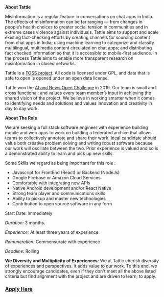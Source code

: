 **About Tattle**

Misinformation is a regular feature in conversations on chat apps in India. The effects of misinformation can be far ranging — from changes in people’s health choices to greater social tension in communities and in extreme cases violence against individuals. Tattle aims to support and scale existing fact-checking efforts by creating channels for sourcing content from chat apps in India; using machine learning to categorize and classify multilingual, multimedia content circulated on chat apps; and distributing fact checked information so that it is accessible to mobile-first audience. In the process Tattle aims to enable more transparent research on misinformation in closed networks. 

Tattle is a [FOSS project](https://github.com/tattle-made). All code is licensed under GPL, and data that is safe to open is opened under an open data license. 

Tattle won the [AI and News Open Challenge](https://web.archive.org/web/20191227031600/https://aiethicsinitiative.org/challenge) in 2019. Our team is small and cross functional; and values every team member’s input in achieving the shared vision of the project. We believe in working smarter when it comes to identifying needs and solutions and values innovation and creativity in day to day work.

**About The Role**

We are seeking a full stack software engineer with experience building mobile and web apps to work on building a federated archive that allows teams to collectively annotate and share their work. Ideal candidate should value both creative problem solving and writing robust software because our work will oscillate between the two. Prior experience is valued and so is a demonstrated ability to learn and pick up new skills. 

Some Skills we regard as being important for this role :  

* Javascript for FrontEnd (React) or Backend (NodeJs)
* Google Firebase or Amazon Cloud Services 
* Comfortable with integrating new APIs
* Native Android development and/or React Native
* Strong team player and communications skills
* Ability to pickup and master new technologies
* Contribution to open source software in any form

Start Date: Immediately

*Duration:* 3 months.

*Experience:* At least three years of experience. 

*Remuneration:* Commensurate with experience

*Deadline:* Rolling

**We Diversity and Multiplicity of Experiences:**
We at Tattle cherish diversity of experiences and perspectives. It adds value to our work. To this end, we strongly encourage candidates, even if they don't meet all the above listed criteria but find alignment with the project and are driven to learn,  to apply. 

### [Apply Here](https://docs.google.com/forms/d/e/1FAIpQLSf9kH9vWZoscBzxMITtxbTlmUJlogj9HejsZXUjs_H1dzssuQ/viewform?usp=sf_link)
